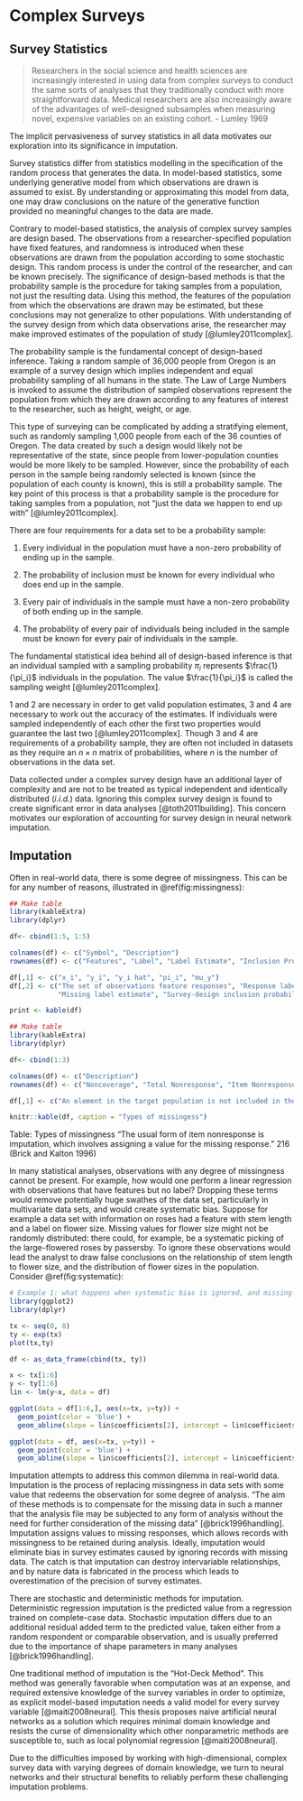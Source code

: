 <!--
This is for including Chapter 1.  Notice that it's also good practice to name your chunk.  This will help you debug potential issues as you knit.  The chunk above is called intro and the one below is called chapter1.  Feel free to change the name of the Rmd file as you wish, but don't forget to change it here from chap1.Rmd.
-->

<!--
The {#rmd-basics} text after the chapter declaration will allow us to link throughout the document back to the beginning of Chapter 1.  These labels will automatically be generated (if not specified) by changing the spaces to hyphens and capital letters to lowercase.  Look for the reference to this label at the beginning of Chapter 2.
-->

# Complex Surveys

## Survey Statistics

> Researchers in the social science and health sciences are increasingly interested in using data from complex surveys to conduct the same sorts of analyses that they traditionally conduct with more straightforward data. Medical researchers are also increasingly aware of the advantages of well-designed subsamples when measuring novel, expensive variables on an existing cohort. - Lumley 1969

The implicit pervasiveness of survey statistics in all data motivates our exploration into its significance in imputation.

Survey statistics differ from statistics modelling in the specification of the random process that generates the data. In model-based statistics, some underlying generative model from which observations are drawn is assumed to exist. By understanding or approximating this model from data, one may draw conclusions on the nature of the generative function provided no meaningful changes to the data are made.

Contrary to model-based statistics, the analysis of complex survey samples are design based. The observations from a researcher-specified population have fixed features, and randomness is introduced when these observations are drawn from the population according to some stochastic design. This random process is under the control of the researcher, and can be known precisely. The significance of design-based methods is that the probability sample is the procedure for taking samples from a population, not just the resulting data. Using this method, the features of the population from which the observations are drawn may be estimated, but these conclusions may not generalize to other populations. With understanding of the survey design from which data observations arise, the researcher may make improved estimates of the population of study [@lumley2011complex]. 

The probability sample is the fundamental concept of design-based inference. Taking a random sample of 36,000 people from Oregon is an example of a survey design which implies independent and equal probability sampling of all humans in the state. The Law of Large Numbers is invoked to assume the distribution of sampled observations represent the population from which they are drawn according to any features of interest to the researcher, such as height, weight, or age.

This type of surveying can be complicated by adding a stratifying element, such as randomly sampling 1,000 people from each of the 36 counties of Oregon. The data created by such a design would likely not be representative of the state, since people from lower-population counties would be more likely to be sampled. However, since the probability of each person in the sample being randomly selected is known (since the population of each county is known), this is still a probability sample. The key point of this process is that a probability sample is the procedure for taking samples from a population, not "just the data we happen to end up with" [@lumley2011complex].

There are four requirements for a data set to be a probability sample:

1. Every individual in the population must have a non-zero probability of ending up in the sample.

2. The probability of inclusion must be known for every individual who does end up in the sample.

3. Every pair of individuals in the sample must have a non-zero probability of both ending up in the sample.

4. The probability of every pair of individuals being included in the sample must be known for every pair of individuals in the sample.

The fundamental statistical idea behind all of design-based inference is that an individual sampled with a sampling probability $\pi_i$ represents $\frac{1}{\pi_i}$ individuals in the population. The value $\frac{1}{\pi_i}$ is called the sampling weight [@lumley2011complex].

1 and 2 are necessary in order to get valid population estimates, 3 and 4 are necessary to work out the accuracy of the estimates. If individuals were sampled independently of each other the first two properties would guarantee the last two [@lumley2011complex]. Though 3 and 4 are requirements of a probability sample, they are often not included in datasets as they require an $n \times n$ matrix of probabilities, where $n$ is the number of observations in the data set.

Data collected under a complex survey design have an additional layer of complexity and are not to be treated as typical independent and identically distributed (*i.i.d.*) data. Ignoring this complex survey design is found to create significant error in data analyses [@toth2011building]. This concern motivates our exploration of accounting for survey design in neural network imputation.

## Imputation

Often in real-world data, there is some degree of missingness. This can be for any number of reasons, illustrated in \@ref(fig:missingness):

```r
## Make table
library(kableExtra)
library(dplyr)

df<- cbind(1:5, 1:5)

colnames(df) <- c("Symbol", "Description")
rownames(df) <- c("Features", "Label", "Label Estimate", "Inclusion Probability", "Population Mean")

df[,1] <- c("x_i", "y_i", "y_i hat", "pi_i", "mu_y")
df[,2] <- c("The set of observations feature responses", "Response label", 
            "Missing label estimate", "Survey-design inclusion probability", "True population mean")

print <- kable(df)
```

```r
## Make table
library(kableExtra)
library(dplyr)

df<- cbind(1:3)

colnames(df) <- c("Description")
rownames(df) <- c("Noncoverage", "Total Nonresponse", "Item Nonresponse")

df[,1] <- c("An element in the target population is not included in the survey sampling frame", "A sampled element does not participate in the survey", "A responding sampled element fails to provide acceptable responses to one or more of the survey items")

knitr::kable(df, caption = "Types of missingess")
```
Table: Types of missingness
"The usual form of item nonresponse is imputation, which involves assigning a value for the missing response." 216 (Brick and Kalton 1996)

In many statistical analyses, observations with any degree of missingness cannot be present. For example, how would one perform a linear regression with observations that have features but no label? Dropping these terms would remove potentially huge swathes of the data set, particularly in multivariate data sets, and would create systematic bias. Suppose for example a data set with information on roses had a feature with stem length and a label on flower size. Missing values for flower size might not be randomly distributed: there could, for example, be a systematic picking of the large-flowered roses by passersby. To ignore these observations would lead the analyst to draw false conclusions on the relationship of stem length to flower size, and the distribution of flower sizes in the population. Consider \@ref(fig:systematic):
```r
# Example 1: what happens when systematic bias is ignored, and missing values are dropped
library(ggplot2)
library(dplyr)

tx <- seq(0, 8)
ty <- exp(tx)
plot(tx,ty)

df <- as_data_frame(cbind(tx, ty))

x <- tx[1:6]
y <- ty[1:6]
lin <- lm(y~x, data = df)

ggplot(data = df[1:6,], aes(x=tx, y=ty)) + 
  geom_point(color = 'blue') + 
  geom_abline(slope = lin$coefficients[2], intercept = lin$coefficients[1])

ggplot(data = df, aes(x=tx, y=ty)) + 
  geom_point(color = 'blue') + 
  geom_abline(slope = lin$coefficients[2], intercept = lin$coefficients[1])
```

Imputation attempts to address this common dilemma in real-world data. Imputation is the process of replacing missingness in data sets with some value that redeems the observation for some degree of analysis. "The aim of these methods is to compensate for the missing data in such a manner that the analysis file may be subjected to any form of analysis without the need for further consideration of the missing data" [@brick1996handling]. Imputation assigns values to missing responses, which allows records with missingness to be retained during analysis. Ideally, imputation would eliminate bias in survey estimates caused by ignoring records with missing data. The catch is that imputation can destroy intervariable relationships, and by nature data is fabricated in the process which leads to overestimation of the precision of survey estimates.

There are stochastic and deterministic methods for imputation. Deterministic regression imputation is the predicted value from a regression trained on complete-case data. Stochastic imputation differs due to an additional residual added term to the predicted value, taken either from a random respondent or comparable observation, and is usually preferred due to the importance of shape parameters in many analyses [@brick1996handling].

One traditional method of imputation is the "Hot-Deck Method". This method was generally favorable when computation was at an expense, and required extensive knowledge of the survey variables in order to optimize, as explicit model-based imputation needs a valid model for every survey variable [@maiti2008neural]. This thesis proposes naive artificial neural networks as a solution which requires minimal domain knowledge and resists the curse of dimensionality which other nonparametric methods are susceptible to, such as local polynomial regression [@maiti2008neural].

Due to the difficulties imposed by working with high-dimensional, complex survey data with varying degrees of domain knowledge, we turn to neural networks and their structural benefits to reliably perform these challenging imputation problems.